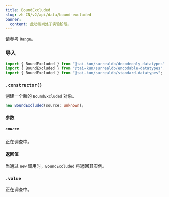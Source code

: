 ```yaml
---
title: BoundExcluded
slug: zh-CN/v2/api/data/bound-excluded
banner:
  content: 此功能尚处于实验阶段。
---
```



请参考 [`Range`](/v2/api/data/range)。

### 导入

```ts
import { BoundExcluded } from "@tai-kun/surrealdb/decodeonly-datatypes";
import { BoundExcluded } from "@tai-kun/surrealdb/encodable-datatypes";
import { BoundExcluded } from "@tai-kun/surrealdb/standard-datatypes";
```

### `.constructor()`

创建一个新的 `BoundExcluded` 对象。

```ts
new BoundExcluded(source: unknown);
```

#### 参数

##### `source`

正在调查中。

#### 返回值

当通过 `new` 调用时，`BoundExcluded` 将返回其实例。

### `.value` <Badge variant="instance" /><Badge variant="property" /><Badge variant="decodeonly" />

正在调查中。
